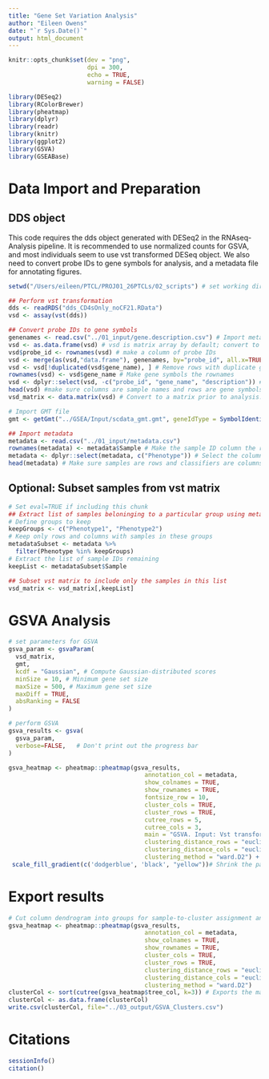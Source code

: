 ```yaml
---
title: "Gene Set Variation Analysis"
author: "Eileen Owens"
date: "`r Sys.Date()`"
output: html_document
---
```


```r
knitr::opts_chunk$set(dev = "png",
                      dpi = 300,
                      echo = TRUE,
                      warning = FALSE)
```


```r
library(DESeq2)
library(RColorBrewer)
library(pheatmap)
library(dplyr)
library(readr)
library(knitr)
library(ggplot2)
library(GSVA)
library(GSEABase)
```

# Data Import and Preparation

## DDS object
This code requires the dds object generated with DESeq2 in the RNAseq-Analysis pipeline. It is recommended to use normalized counts for GSVA, and most individuals seem to use vst transformed DESeq object. We also need to convert probe IDs to gene symbols for analysis, and a metadata file for annotating figures.
```r
setwd("/Users/eileen/PTCL/PROJ01_26PTCLs/02_scripts") # set working directory before importing files

## Perform vst transformation
dds <- readRDS("dds_CD4sOnly_noCF21.RData")
vsd <- assay(vst(dds))

## Convert probe IDs to gene symbols
genenames <- read.csv("../01_input/gene.description.csv") # Import metadata file of gene symbols corresponding to probe IDs.
vsd <- as.data.frame(vsd) # vsd is matrix array by default; convert to data frame for easier manipulation.
vsd$probe_id <- rownames(vsd) # make a column of probe IDs
vsd <- merge(as(vsd,"data.frame"), genenames, by="probe_id", all.x=TRUE) # Adds a column of gene names for the associated probe ID
vsd <- vsd[!duplicated(vsd$gene_name), ] # Remove rows with duplicate gene symbols.
rownames(vsd) <- vsd$gene_name # Make gene symbols the rownames
vsd <- dplyr::select(vsd, -c("probe_id", "gene_name", "description")) # Remove the probe_id, gene_name, and description columns.
head(vsd) #make sure columns are sample names and rows are gene symbols.
vsd_matrix <- data.matrix(vsd) # Convert to a matrix prior to analysis.

# Import GMT file
gmt <- getGmt("../GSEA/Input/scdata_gmt.gmt", geneIdType = SymbolIdentifier())

## Import metadata
metadata <- read.csv("../01_input/metadata.csv")
rownames(metadata) <- metadata$Sample # Make the sample ID column the rownames; change to reflect the name of the column with sample IDs in your metadata file 
metadata <- dplyr::select(metadata, c("Phenotype")) # Select the columns in your metadata file you want annotated on the GSVA heatmap
head(metadata) # Make sure samples are rows and classifiers are columns
```

## Optional: Subset samples from vst matrix
```r
# Set eval=TRUE if including this chunk
## Extract list of samples beloninging to a particular group using metadata
# Define groups to keep 
keepGroups <- c("Phenotype1", "Phenotype2")
# Keep only rows and columns with samples in these groups
metadataSubset <- metadata %>%
  filter(Phenotype %in% keepGroups)
# Extract the list of sample IDs remaining
keepList <- metadataSubset$Sample

## Subset vst matrix to include only the samples in this list
vsd_matrix <- vsd_matrix[,keepList] 
```

# GSVA Analysis
```r
# set parameters for GSVA
gsva_param <- gsvaParam(
  vsd_matrix,
  gmt,
  kcdf = "Gaussian", # Compute Gaussian-distributed scores
  minSize = 10, # Minimum gene set size
  maxSize = 500, # Maximum gene set size
  maxDiff = TRUE,
  absRanking = FALSE
)

# perform GSVA
gsva_results <- gsva(
  gsva_param,
  verbose=FALSE,   # Don't print out the progress bar
)

gsva_heatmap <- pheatmap::pheatmap(gsva_results,
                                      annotation_col = metadata,
                                      show_colnames = TRUE,
                                      show_rownames = TRUE,
                                      fontsize_row = 10,
                                      cluster_cols = TRUE, 
                                      cluster_rows = TRUE,
                                      cutree_rows = 5,
                                      cutree_cols = 3,
                                      main = "GSVA. Input: Vst transformed normalized DESeq2 counts, Clustering: Ward, Distance: Euclidean",
                                      clustering_distance_rows = "euclidean",
                                      clustering_distance_cols = "euclidean",
                                      clustering_method = "ward.D2") + 
 scale_fill_gradient(c('dodgerblue', 'black', "yellow"))# Shrink the pathway labels a tad
```


# Export results
```r
# Cut column dendrogram into groups for sample-to-cluster assignment and export as CSV
gsva_heatmap <- pheatmap::pheatmap(gsva_results,
                                      annotation_col = metadata,
                                      show_colnames = TRUE,
                                      show_rownames = TRUE,
                                      cluster_cols = TRUE, 
                                      cluster_rows = TRUE,
                                      clustering_distance_rows = "euclidean",
                                      clustering_distance_cols = "euclidean",
                                      clustering_method = "ward.D2")
clusterCol <- sort(cutree(gsva_heatmap$tree_col, k=3)) # Exports the main 3 clusters by columns (samples)
clusterCol <- as.data.frame(clusterCol)
write.csv(clusterCol, file="../03_output/GSVA_Clusters.csv")
```

# Citations
```r
sessionInfo()
citation()
```
